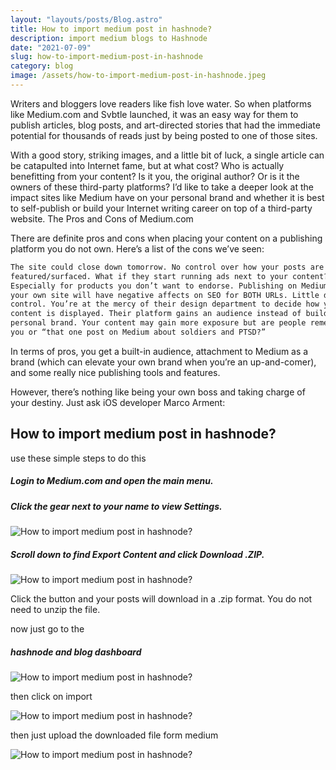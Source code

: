 ```yaml
---
layout: "layouts/posts/Blog.astro"
title: How to import medium post in hashnode?
description: import medium blogs to Hashnode
date: "2021-07-09"
slug: how-to-import-medium-post-in-hashnode
category: blog
image: /assets/how-to-import-medium-post-in-hashnode.jpeg
---
```



Writers and bloggers love readers like fish love water. So when platforms like Medium.com and Svbtle launched, it was an easy way for them to publish articles, blog posts, and art-directed stories that had the immediate potential for thousands of reads just by being posted to one of those sites.

With a good story, striking images, and a little bit of luck, a single article can be catapulted into Internet fame, but at what cost? Who is actually benefitting from your content? Is it you, the original author? Or is it the owners of these third-party platforms? I’d like to take a deeper look at the impact sites like Medium have on your personal brand and whether it is best to self-publish or build your Internet writing career on top of a third-party website.
The Pros and Cons of Medium.com

There are definite pros and cons when placing your content on a publishing platform you do not own. Here’s a list of the cons we’ve seen:

```html
The site could close down tomorrow. No control over how your posts are
featured/surfaced. What if they start running ads next to your content?
Especially for products you don’t want to endorse. Publishing on Medium then
your own site will have negative affects on SEO for BOTH URLs. Little design
control. You’re at the mercy of their design department to decide how your
content is displayed. Their platform gains an audience instead of building your
personal brand. Your content may gain more exposure but are people remembering
you or “that one post on Medium about soldiers and PTSD?”
```

<Ad />

In terms of pros, you get a built-in audience, attachment to Medium as a brand (which can elevate your own brand when you’re an up-and-comer), and some really nice publishing tools and features.

However, there’s nothing like being your own boss and taking charge of your destiny. Just ask iOS developer Marco Arment:

## How to import medium post in hashnode?

use these simple steps to do this

##### Login to Medium.com and open the main menu.

##### Click the gear next to your name to view Settings.

![How to import medium post in hashnode?](/assets/BBpHibKDM.jpeg)

##### Scroll down to find Export Content and click Download .ZIP.

![How to import medium post in hashnode?](/assets/iv7qXiCmk.jpeg)

Click the button and your posts will download in a .zip format. You do not need to unzip the file.

now just go to the

##### hashnode and blog dashboard

![How to import medium post in hashnode?](/assets/9gjQmIMFC.png)

then click on import

![How to import medium post in hashnode?](/assets/prtu5mD9a.png)

then just upload the downloaded file form medium

![How to import medium post in hashnode?](/assets/wcqXgZq-j.png)
